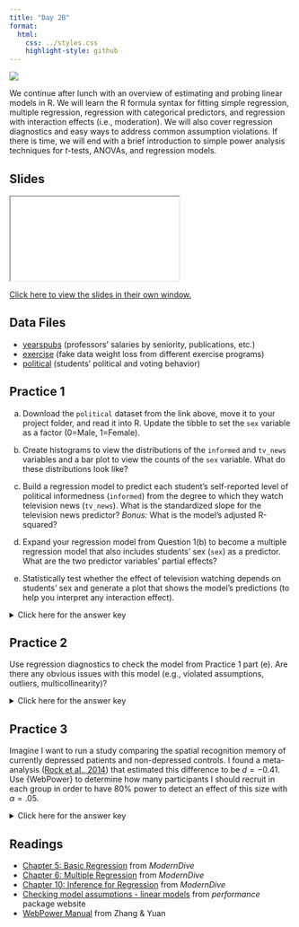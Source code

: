 ---
title: "Day 2B"
format:
  html:
    css: ../styles.css
    highlight-style: github
---

![](../img/growth_curve_2780E3.svg){.hero}


We continue after lunch with an overview of estimating and probing linear models in R. We will learn the R formula syntax for fitting simple regression, multiple regression, regression with categorical predictors, and regression with interaction effects (i.e., moderation). We will also cover regression diagnostics and easy ways to address common assumption violations. If there is time, we will end with a brief introduction to simple power analysis techniques for $t$-tests, ANOVAs, and regression models.

## Slides

<iframe class="slide-deck" src="./Slides/2B_Slides.html" title="Day 2B Slideshow">
</iframe>

[Click here to view the slides in their own window.](./Slides/2B_Slides.html)

## Data Files

- <a href="yearspubs.csv" download="yearspubs.csv">yearspubs</a> (professors' salaries by seniority, publications, etc.)
- <a href="exercise.csv" download="exercise.csv">exercise</a> (fake data weight loss from different exercise programs)
- <a href="political.csv" download="political.csv">political</a> (students' political and voting behavior)

## Practice 1

a) Download the `political` dataset from the link above, move it to your project folder, and read it into R. Update the tibble to set the `sex` variable as a factor (0=Male, 1=Female). 

b) Create histograms to view the distributions of the `informed` and `tv_news` variables and a bar plot to view the counts of the `sex` variable. What do these distributions look like?

c) Build a regression model to predict each student's self-reported level of political informedness (`informed`) from the degree to which they watch television news (`tv_news`). What is the standardized slope for the television news predictor? *Bonus:* What is the model's adjusted R-squared?

d) Expand your regression model from Question 1(b) to become a multiple regression model that also includes students' sex (`sex`) as a predictor. What are the two predictor variables' partial effects?

e) Statistically test whether the effect of television watching depends on students' sex and generate a plot that shows the model's predictions (to help you interpret any interaction effect).

<p><details>
<summary>Click here for the answer key</summary>
<blockquote>

**Answer (a)**

```{r}
#| comment: "#>"
#| eval: true
#| message: false

library(tidyverse)
political <- read_csv("political.csv")

political$sex <- factor(
  political$sex, 
  levels = c(0, 1), 
  labels = c("Male", "Female")
)
```

**Answer (b)**

```{r}
#| comment: "#>"
#| collapse: true
#| warning: false
#| message: false

qplot(x = informed, data = political, geom = "histogram")
qplot(x = tv_news, data = political, geom = "histogram")
qplot(x = sex, data = political, geom = "bar")
```

The `informed` variable is discrete at 1, 2, 3, 4, or 5 with a triangular pattern where 3 is most common. The `tv_news` variable is discrete at 0, 1, 2, 3, or 4 with a pattern where 0 and 3 are most common. The `sex` variable is relatively balanced between male and female.

**Answer (c)**

```{r}
#| comment: "#>"
#| collapse: true
#| warning: false

library(easystats)
fit <- lm(informed ~ tv_news, data = political)
model_parameters(fit, standardized = "refit")
model_performance(fit)
```

The standardized slope is 0.21 for `tv_news` and it is significantly different from zero $(p=.004)$. This simple model explains 12% of the variance in `informed` $(R^2_{adj}=0.123)$.

**Answer (d)**

```{r}
#| comment: "#>"
#| collapse: true
#| warning: false

fit2 <- lm(informed ~ tv_news + sex, data = political)
model_parameters(fit2)
```

The partial effect of television news was $0.20$ and the partial effect of sex was $-0.44$ (females reported feeling/being less informed than males).

**Answer (e)**

```{r}
#| comment: "#>"
#| collapse: true
#| warning: false

fit3 <- lm(informed ~ tv_news * sex, data = political)
model_parameters(fit3)
plot(estimate_relation(fit3))
```

The effect of television news does not seem to depend on sex, as the interaction effect was not significant $(p=.887)$ and the prediction lines were very close to parallel.

</blockquote></details></p>

## Practice 2

Use regression diagnostics to check the model from Practice 1 part (e). Are there any obvious issues with this model (e.g., violated assumptions, outliers, multicollinearity)?

<p><details>
<summary>Click here for the answer key</summary>
<blockquote>
```{r, fig.width=8, fig.height=12}
check_model(fit3)
```
Due to the use of a single Likert-style item for the outcome variable, the observed `informed` values do not look normal at all (see the posterior predictive check). Additionally, there appears to be some heteroskedasticity with the error variance increasing at the highest fitted values. However, the other checks look okay to me.
</blockquote></details></p>

## Practice 3

Imagine I want to run a study comparing the spatial recognition memory of currently depressed patients and non-depressed controls. I found a meta-analysis ([Rock et al., 2014](https://doi.org/10/f58cfq)) that estimated this difference to be $d=−0.41$. Use \{WebPower\} to determine how many participants I should recruit in each group in order to have 80\% power to detect an effect of this size with $\alpha=.05$.

<p><details>
<summary>Click here for the answer key</summary>
<blockquote>
```{r}
#| message: false
#| collapse: true

library(WebPower)
wp.t(
  power = 0.80,
  alpha = 0.05,
  type = "two.sample",
  d = -0.41
)
```
Each group would need around 94 participants (so around 188 total).

</blockquote></details></p>

## Readings

  -   [Chapter 5: Basic Regression](https://moderndive.com/5-regression.html) from *ModernDive*
  -   [Chapter 6: Multiple Regression](https://moderndive.com/6-multiple-regression.html) from *ModernDive*
  -   [Chapter 10: Inference for Regression](https://moderndive.com/10-inference-for-regression.html) from *ModernDive*
  -   [Checking model assumptions - linear models](https://easystats.github.io/performance/articles/check_model.html) from *performance* package website
  -   [WebPower Manual](https://webpower.psychstat.org/wiki/manual/index) from Zhang \& Yuan
  